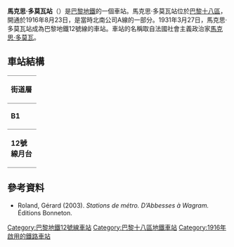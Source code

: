 {{Infobox station
| name                = 馬克思·多莫瓦站
| symbol_location     = paris
| symbol              = m
| symbol2             = 
| type                = [[巴黎地鐵站|巴黎地鐵站]]
| image               = [[File:Les_filles_couplées_au_mieux.jpg|275px]]
| alt                 = 
| caption             = 
| other_name          = 
| address             = [[巴黎十八區|巴黎十八區]]
| borough             = [[法蘭西島|法蘭西島]]
| country             = 法國
| iso_region          = FR_scale:2000
| coordinates_display = title
| coordinates_format  = dms
| latd  = 48.891213| latm  = | lats  = | latNS  = 
| longd = 2.359909| longm = | longs = | longEW = 
| coordinates         = 
| owned               = [[RATP|RATP]]
| operator            = [[RATP|RATP]]
| line                = 
| disabled            = 
| zone                = 1
| opened              = {{Start-date|1916-8-23}}
| closed              = <!-- {{End date|YYYY|MM|DD|df=y}} -->
| services            = 
| map_type            = France Paris
}}
'''馬克思·多莫瓦站'''（{{lang-fr|Marx Dormoy}}）是[[巴黎地鐵|巴黎地鐵]]的一個車站。馬克思·多莫瓦站位於[[巴黎十八區|巴黎十八區]]，開通於1916年8月23日，是當時北南公司A線的一部分。1931年3月27日，馬克思·多莫瓦站成為巴黎地鐵12號線的車站。車站的名稱取自法國社會主義政治家[[馬克思·多莫瓦|馬克思·多莫瓦]]。
== 車站結構 ==
{| border=0 cellspacing=0 cellpadding=3
|style="border-bottom:solid 1px gray;border-top:solid 1px gray;" width=50 valign=top|'''街道層'''
|-
|style="border-bottom:solid 1px gray;border-top:solid 1px gray;" width=50 valign=top|'''B1'''
|style="border-top:solid 1px gray;border-bottom:solid 1px gray;" width=100 valign=top|夾層
|-
|style="border-bottom:solid 1px gray;" width=50 rowspan=10 valign=top|'''12號線月台'''
|style="border-top:solid 1px gray;border-right:solid 2px black;border-left:solid 2px black;border-bottom:solid 2px black;" colspan=2|<center><small>[[側式月台|側式月台]]，右側開門</small></center>
|-
|style="border-bottom:solid 1px gray;" width=100|南行
|style="border-bottom:solid 1px gray;" width=390|{{arrow|L}} [[File:Metro-M.svg|16x16px]][[File:Paris_Metro_12.svg|16x16px]] 往[[伊西市政府站|伊西市政府]]<small>（[[馬嘉德-魚店站|馬嘉德-魚店]]）</small>
|-
|北行
|{{arrow|R}} [[File:Metro-M.svg|16x16px]][[File:Paris_Metro_12.svg|16x16px]] 往[[奧貝維埃市政府站|奧貝維埃市政府]]<small>（[[小教堂門站|小教堂門]]）</small>
|-
|style="border-top:solid 2px black;border-right:solid 2px black;border-left:solid 2px black;border-bottom:solid 1px gray;" colspan=2|<center><small>[[側式月台|側式月台]]，右側開門</small></center>
|}
{{commons category|Marx Dormoy (Paris Metro)}}

==參考資料==
*Roland, Gérard (2003). ''Stations de métro. D’Abbesses à Wagram.'' Éditions Bonneton.
{{巴黎地鐵12號線}}
{{DEFAULTSORT:Marx Dormoy}}
[[Category:巴黎地鐵12號線車站|Category:巴黎地鐵12號線車站]]
[[Category:巴黎十八區地鐵車站|Category:巴黎十八區地鐵車站]]
[[Category:1916年啟用的鐵路車站|Category:1916年啟用的鐵路車站]]